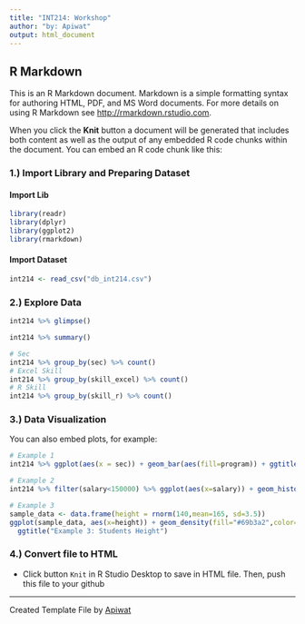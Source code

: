 ```yaml
---
title: "INT214: Workshop"
author: "by: Apiwat"
output: html_document
---
```


## R Markdown
This is an R Markdown document. Markdown is a simple formatting syntax for authoring HTML, PDF, and MS Word documents. For more details on using R Markdown see <http://rmarkdown.rstudio.com>.

When you click the **Knit** button a document will be generated that includes both content as well as the output of any embedded R code chunks within the document. You can embed an R code chunk like this:

### 1.) Import Library and Preparing Dataset
#### Import Lib
```r
library(readr)
library(dplyr)
library(ggplot2)
library(rmarkdown)
```

#### Import Dataset
```r
int214 <- read_csv("db_int214.csv")
```

### 2.) Explore Data
```r
int214 %>% glimpse()
```
```r
int214 %>% summary()
```
```r
# Sec
int214 %>% group_by(sec) %>% count()
# Excel Skill
int214 %>% group_by(skill_excel) %>% count()
# R Skill
int214 %>% group_by(skill_r) %>% count()
```

### 3.) Data Visualization

You can also embed plots, for example:
```r
# Example 1
int214 %>% ggplot(aes(x = sec)) + geom_bar(aes(fill=program)) + ggtitle("Example 1: Bar Chart")
```

```r
# Example 2
int214 %>% filter(salary<150000) %>% ggplot(aes(x=salary)) + geom_histogram(bins = 10,fill="#69b3a2",color="#e9ecef") + ggtitle("Example 2: Expected Salary (THB)")
```

```r
# Example 3
sample_data <- data.frame(height = rnorm(140,mean=165, sd=3.5))
ggplot(sample_data, aes(x=height)) + geom_density(fill="#69b3a2",color="#e9ecef") + 
  ggtitle("Example 3: Students Height")
```

### 4.) Convert file to HTML
- Click button `Knit` in R Studio Desktop to save in HTML file. Then, push this file to your github

-----
Created Template File by [Apiwat](https://github.com/ApiwatPhai)
